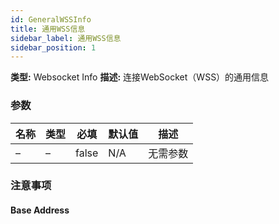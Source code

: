 ```yaml
---
id: GeneralWSSInfo
title: 通用WSS信息
sidebar_label: 通用WSS信息
sidebar_position: 1
---
```


**类型:** Websocket Info **描述:** 连接WebSocket（WSS）的通用信息

### 参数

| 名称 | 类型 | 必填 | 默认值 | 描述            |
| ---- | ---- | --------- | ------- | ---------------------- |
| –    | –    | false     | N/A     | 无需参数 |

### 注意事项

#### Base Address
